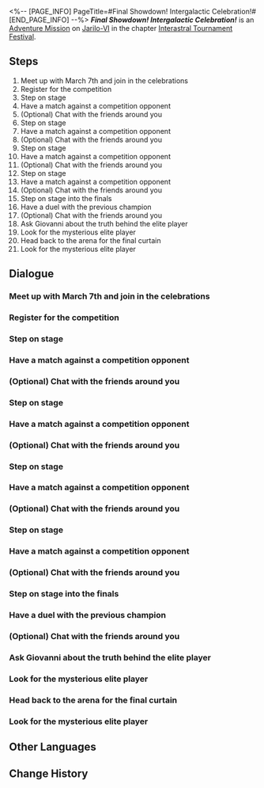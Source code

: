 <%-- [PAGE_INFO]
PageTitle=#Final Showdown! Intergalactic Celebration!#
[END_PAGE_INFO] --%>
{{Stub|Dialogue.}}
{{Mission Infobox
|id            = 8014106
|title         = 
|image         = <!--Mission Final Showdown! Intergalactic Celebration!.png-->
|type          = Adventure
|event_name    = 
|chapter       = Interastral Tournament Festival
|requirements  = [[Adventure Mission]] ''[[Clash! Great Mine!]]'' completed
|summary       = The audience's enthusiasm reaches its peak &mdash; the sky resounds and the ground trembles. You step onto the stage, starting your ultimate battle for the championship.<br />After defeating all other opponents, you face off against the "mysterious player" at Everwinter Hill.<br />In the end, you emerge as the champion, conquering the game once and for all.
|characters    = ???; Alina; Bronya; Clara; Dunn; Eric; Gepard; Giovanni; Guinaifen; Harsh IPC Worker; Himeko; Hook; IPC Guard; Julian; Luka; March 7th; Natasha; Oleg; Pela; Seele; Serval; Silver Wolf; Svarog; Trailblazer; Venue Broadcast; Vicious IPC Worker; Welt; Wilder; {TEXTJOIN#54}
|startLocation = [[Jarilo-VI]] - [[Administrative District]]
|world         = Jarilo-VI
|area          = Administrative District
|prev          = Clash! Great Mine!
|next          = 
|exp           = 300
|credits       = 60000
|stellarJade   = 40
|other         = {{Card List|Traveler's Guide*9; Lost Crystal*6}}
}}
'''''Final Showdown! Intergalactic Celebration!''''' is an [[Adventure Mission]] on [[Jarilo-VI]] in the chapter [[Interastral Tournament Festival]].

==Steps==
# Meet up with March 7th and join in the celebrations
# Register for the competition
# Step on stage
# Have a match against a competition opponent
# (Optional) Chat with the friends around you
# Step on stage
# Have a match against a competition opponent
# (Optional) Chat with the friends around you
# Step on stage
# Have a match against a competition opponent
# (Optional) Chat with the friends around you
# Step on stage
# Have a match against a competition opponent
# (Optional) Chat with the friends around you
# Step on stage into the finals
# Have a duel with the previous champion
# (Optional) Chat with the friends around you
# Ask Giovanni about the truth behind the elite player
# Look for the mysterious elite player
# Head back to the arena for the final curtain
# Look for the mysterious elite player

<!--
==Gameplay Notes==

--><!--
==Trial Character==

-->
==Dialogue==
{{Stub Dialogue}}
===Meet up with March 7th and join in the celebrations===
{{Mission Description|type=adventure|location=Administrative District|The day is finally upon you. The best players from across the stars have gathered in this one place. When the championship is good and done, people will only remember one thing &mdash; how you laid all your opposition low.}}
{{Dialogue Start}}
:{{tx}}
{{Dialogue End}}

===Register for the competition===
{{Mission Description|type=adventure|location=Old Weapon Testing Ground|update|So, let them never forget the name (Trailblazer), and let the galaxy be shaken when your memory is invoked.}}
{{Dialogue Start}}
:{{tx}}
{{Dialogue End}}

===Step on stage===
{{Mission Description|type=adventure|location=Old Weapon Testing Ground|update|With your chest surging and your footwork brisk, you and your foe begin a struggle for victory. Only the one who is powerful and fortunate may continue onward.}}
{{Dialogue Start}}
:{{tx}}
{{Dialogue End}}

===Have a match against a competition opponent===
{{Mission Description|type=adventure|location=Old Weapon Testing Ground|update|Aside from you, this competition also has four other dark horse contenders with serious prowess. If you want to make a run for the championship, you need to take them out one by one first.}}
{{Dialogue Start}}
:{{tx}}
{{Dialogue End}}

===(Optional) Chat with the friends around you===
{{Mission Description|type=adventure|location=<!--to be added-->|update|Faith and hope are more than sufficient materials to build a bridge toward eventual success. Before you rise to the arena, you still have time to draw strength from the support of your friends.}}
{{Dialogue Start}}
:{{tx}}
{{Dialogue End}}

===Step on stage===
{{Mission Description|type=adventure|location=Old Weapon Testing Ground|update|With your chest surging and your footwork brisk, you and your foe begin a struggle for victory. Only the one who is powerful and fortunate may continue onward.}}
{{Dialogue Start}}
:{{tx}}
{{Dialogue End}}

===Have a match against a competition opponent===
{{Mission Description|type=adventure|location=Old Weapon Testing Ground|update|Aside from you, this competition also has four other dark horse contenders with serious prowess. If you want to make a run for the championship, you need to take them out one by one first.}}
{{Dialogue Start}}
:{{tx}}
{{Dialogue End}}

===(Optional) Chat with the friends around you===
{{Mission Description|type=adventure|location=<!--to be added-->|update|Faith and hope are more than sufficient materials to build a bridge toward eventual success. Before you rise to the arena, you still have time to draw strength from the support of your friends.}}
{{Dialogue Start}}
:{{tx}}
{{Dialogue End}}

===Step on stage===
{{Mission Description|type=adventure|location=<!--to be added-->|update|With your chest surging and your footwork brisk, you and your foe begin a struggle for victory. Only the one who is powerful and fortunate may continue onward.}}
{{Dialogue Start}}
:{{tx}}
{{Dialogue End}}

===Have a match against a competition opponent===
{{Mission Description|type=adventure|location=Old Weapon Testing Ground|update|Aside from you, this competition also has four other dark horse contenders with serious prowess. If you want to make a run for the championship, you need to take them out one by one first.}}
{{Dialogue Start}}
:{{tx}}
{{Dialogue End}}

===(Optional) Chat with the friends around you===
{{Mission Description|type=adventure|location=<!--to be added-->|update|Faith and hope are more than sufficient materials to build a bridge toward eventual success. Before you rise to the arena, you still have time to draw strength from the support of your friends.}}
{{Dialogue Start}}
:{{tx}}
{{Dialogue End}}

===Step on stage===
{{Mission Description|type=adventure|location=<!--to be added-->|update|With your chest surging and your footwork brisk, you and your foe begin a struggle for victory. Only the one who is powerful and fortunate may continue onward.}}
{{Dialogue Start}}
:{{tx}}
{{Dialogue End}}

===Have a match against a competition opponent===
{{Mission Description|type=adventure|location=Old Weapon Testing Ground|update|Aside from you, this competition also has four other dark horse contenders with serious prowess. If you want to make a run for the championship, you need to take them out one by one first.}}
{{Dialogue Start}}
:{{tx}}
{{Dialogue End}}

===(Optional) Chat with the friends around you===
{{Mission Description|type=adventure|location=<!--to be added-->|update|Faith and hope are more than sufficient materials to build a bridge toward eventual success. Before you rise to the arena, you still have time to draw strength from the support of your friends.}}
{{Dialogue Start}}
:{{tx}}
{{Dialogue End}}

===Step on stage into the finals===
{{Mission Description|type=adventure|location=Old Weapon Testing Ground|update|The fervor of the audience has reached a fever pitch. The sky thunders akin to a drum, and so too does the land tremble in accordance. It is time for you to come forth and battle to become champion.}}
{{Dialogue Start}}
:{{tx}}
{{Dialogue End}}

===Have a duel with the previous champion===
{{Dialogue Start}}
:{{tx}}
{{Dialogue End}}

===(Optional) Chat with the friends around you===
{{Mission Description|type=adventure|location=<!--to be added-->|update|The fervor of the audience has reached a fever pitch.<br />Faith and hope are more than sufficient materials to build a bridge toward eventual success. Before you rise to the arena, you still have time to draw strength from the support of your friends.}}
{{Dialogue Start}}
:{{tx}}
{{Dialogue End}}

===Ask Giovanni about the truth behind the elite player===
{{Mission Description|type=adventure|location=Everwinter Hill|update|Everwinter Hill. This is where the story will greet its end. Presently, it is also where you will lift the veil behind all that remains unexplained.}}
{{Dialogue Start}}
:{{tx}}
{{Dialogue End}}

===Look for the mysterious elite player===
{{Mission Description|type=adventure|location=<!--to be added-->|update|This moment is fated to be a duel most unprecedented. You and the other player achieved twin ascents in sync, and the fire in your veins flows more than capable of igniting the cold winds carried upon these frosted plains. Even should someday your memories erode and succumb to vagueness, this scene will appear time and time again in your dreams, like a treasure encased eternally in the embrace of amber.<br />Let the games begin...}}
{{Dialogue Start}}
:{{tx}}
{{Dialogue End}}

===Head back to the arena for the final curtain===
{{Mission Description|type=adventure|location=Old Weapon Testing Ground|update|You have conquered this game and become a true champion. This is the end of the duel.<br />Victory is yours. Now bask in the rousing cheers of the crowds.}}
{{Dialogue Start}}
:{{tx}}
{{Dialogue End}}

===Look for the mysterious elite player===
{{Mission Description|type=adventure|location=<!--to be added-->|update|This moment is fated to be a duel most unprecedented. You and the other player achieved twin ascents in sync, and the fire in your veins flows more than capable of igniting the cold winds carried upon these frosted plains. Even should someday your memories erode and succumb to vagueness, this scene will appear time and time again in your dreams, like a treasure encased eternally in the embrace of amber.<br />Let the games begin...}}
{{Dialogue Start}}
:{{tx}}
{{Dialogue End}}

==Other Languages==
{{Other Languages
|en   = Final Showdown! Intergalactic Celebration!
|zhs  = 决胜！星际庆典
|zht  = 決勝！星際慶典
|ja   = 決勝！星間フェスティバル
|ko   = 결승! 스타피스 축제
|es   = ¡La final! ¡Celebración intergaláctica!
|fr   = Grand final intergalactique&nbsp;!
|ru   = Победа! Межзвёздный праздник!
|th   = ศึกประลองชัยงานฉลองแห่งดวงดาว
|vi   = Quyết Đấu! Lễ Hội Hành Tinh
|de   = Siegreich, interastrales Feiern!
|id   = Duel Penentuan! Perayaan Antarbintang!
|pt   = Batalha Final! Celebração Intergaláctica!
}}

==Change History==
{{Change History|1.4}}
